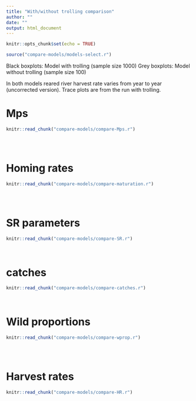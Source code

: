 ```yaml
---
title: "With/without trolling comparison"
author: ""
date: ""
output: html_document
---
```


```r
knitr::opts_chunk$set(echo = TRUE)

source("compare-models/models-select.r")
```

Black boxplots: Model with trolling (sample size 1000)
Grey boxplots: Model without trolling (sample size 100)

In both models reared river harvest rate varies from year to year (uncorrected version).
Trace plots are from the run with trolling.

# Mps

```r
knitr::read_chunk("compare-models/compare-Mps.r")

```

```r

```

```r

```

```r

```



# Homing rates

```r
knitr::read_chunk("compare-models/compare-maturation.r")

```

```r

```

```r

```

```r

```

# SR parameters

```r
knitr::read_chunk("compare-models/compare-SR.r")

```

```r

```

```r

```



# catches

```r
knitr::read_chunk("compare-models/compare-catches.r")

```

```r

```

```r

```


# Wild proportions

```r
knitr::read_chunk("compare-models/compare-wprop.r")

```

```r

```

```r

```

```r

```


# Harvest rates
```r
knitr::read_chunk("compare-models/compare-HR.r")

```

```r

```



```r

```

```r

```

```r

```

```r

```

```r

```



